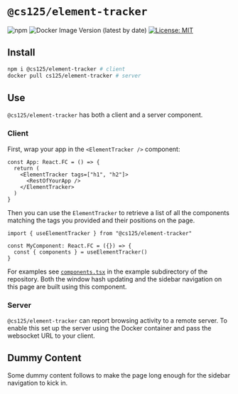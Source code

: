 
<UpdateHash />

# `@cs125/element-tracker`

![npm](https://img.shields.io/npm/v/@cs125/element-tracker)
![Docker Image Version (latest by date)](https://img.shields.io/docker/v/cs125/element-tracker?color=green&label=Docker&sort=date)
[![License: MIT](https://img.shields.io/badge/License-MIT-yellow.svg)](https://opensource.org/licenses/MIT)

<LoginButton />

## Install

```bash
npm i @cs125/element-tracker # client
docker pull cs125/element-tracker # server
```

## Use

`@cs125/element-tracker` has both a client and a server component.

### Client

First, wrap your app in the `<ElementTracker />` component:

```tsx
const App: React.FC = () => {
  return (
    <ElementTracker tags=["h1", "h2"]>
      <RestOfYourApp />
    </ElementTracker>
  )
}
```

Then you can use the `ElementTracker` to retrieve a list of all the components matching the tags you provided and their
positions on the page.

```tsx
import { useElementTracker } from "@cs125/element-tracker"

const MyComponent: React.FC = ({}) => {
  const { components } = useElementTracker()
}
```

For examples see [`components.tsx`](https://github.com/cs125-illinois/element-tracker/blob/master/example/components.tsx) in the example
subdirectory of the repository.
Both the window hash updating and the sidebar navigation on this page are built using this component.

### Server

`@cs125/element-tracker` can report browsing activity to a remote server.
To enable this set up the server using the Docker container and pass the websocket URL to your client.

## Dummy Content

Some dummy content follows to make the page long enough for the sidebar navigation to kick in.

<FakeContent />

